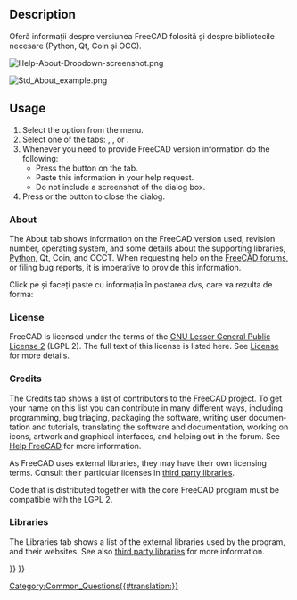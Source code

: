 <languages/>

<div lang="en" dir="ltr" class="mw-content-ltr">
{{Docnav
|[[Std_ReportBug|ReportBug]]
|[[Std_WhatsThis|WhatsThis]]
|[[Std_Help_Menu|Std Help Menu]]
|IconL=Std_ReportBug.svg
|IconR=Std_WhatsThis.svg
|IconC=Freecad.svg
}}
</div>

<div class="mw-translate-fuzzy">
{{GuiCommand|Name=Std About|Workbenches=All|MenuLocation=Help → About FreeCAD|SeeAlso=[[Standard Menu]]}}
</div>

<div lang="en" dir="ltr" class="mw-content-ltr">
==Description==
</div>

<div class="mw-translate-fuzzy">
Oferă informații despre versiunea FreeCAD folosită și despre bibliotecile necesare (Python, Qt, Coin și OCC).
</div>

<div lang="en" dir="ltr" class="mw-content-ltr">
[[File:Help-About-Dropdown-screenshot.png]]
{{Caption|Activate the About dialog via {{MenuCommand|Help → [[Image:Std_About.svg|16px]] About FreeCAD}}}}
</div>

<div lang="en" dir="ltr" class="mw-content-ltr">
[[File:Std_About_example.png]]
{{Caption|The About FreeCAD dialog box}}
</div>

<div lang="en" dir="ltr" class="mw-content-ltr">
{{VeryImportantMessage|'''ATTENTION''': Do not take a screenshot of this dialog box! Instead press the {{Button|Copy to clipboard}} button and then paste the information in your help request.}}
</div>

<div lang="en" dir="ltr" class="mw-content-ltr">
==Usage==
</div>

<div lang="en" dir="ltr" class="mw-content-ltr">
# Select the {{MenuCommand|Help → [[Image:Std_About.svg|16px]] About FreeCAD}} option from the menu.
# Select one of the tabs: {{MenuCommand|About}}, {{MenuCommand|Credits}}, {{MenuCommand|License}} or {{MenuCommand|Libraries}}.
# Whenever you need to provide FreeCAD version information do the following:
#* Press the {{Button|Copy to clipboard}} button on the {{MenuCommand|About}} tab.
#* Paste this information in your help request.
#* Do not include a screenshot of the dialog box.
# Press {{KEY|Esc}} or the {{Button|OK}} button to close the dialog.
</div>

<div lang="en" dir="ltr" class="mw-content-ltr">
===About===
</div>

<div lang="en" dir="ltr" class="mw-content-ltr">
The About tab shows information on the FreeCAD version used, revision number, operating system, and some details about the supporting libraries, [[Python|Python]], Qt, Coin, and OCCT. When requesting help on the [https://forum.freecad.org/viewtopic.php?f=3&t=2264 FreeCAD forums], or filing bug reports, it is imperative to provide this information.
</div>

<div class="mw-translate-fuzzy">
Click pe'''{{KEY|Copy to clipboard}}''' și faceți paste cu informația în postarea dvs, care va rezulta de forma:
</div>

{{Code|lang=text|code=
OS: Windows 11 build 22621
Word size of FreeCAD: 64-bit
Version: 0.21.2.33771 (Git)
Build type: Release
Branch: releases/FreeCAD-0-21
Hash: b9bfa5c5507506e4515816414cd27f4851d00489
Python 3.8.10, Qt 5.15.2, Coin 4.0.1, Vtk 8.2.0, OCC 7.6.3
Locale: English/United States (en_US)
Installed mods: 
  * fasteners 0.5.0
  * sheetmetal 0.3.16
}}

<div lang="en" dir="ltr" class="mw-content-ltr">
===License===
</div>

<div lang="en" dir="ltr" class="mw-content-ltr">
FreeCAD is licensed under the terms of the [https://en.wikipedia.org/wiki/GNU_Lesser_General_Public_License GNU Lesser General Public License 2] (LGPL 2). The full text of this license is listed here. See [[License|License]] for more details.
</div>

<div lang="en" dir="ltr" class="mw-content-ltr">
===Credits===
</div>

<div lang="en" dir="ltr" class="mw-content-ltr">
The Credits tab shows a list of contributors to the FreeCAD project. To get your name on this list you can contribute in many different ways, including programming, bug triaging, packaging the software, writing user documentation and tutorials, translating the software and documentation, working on icons, artwork and graphical interfaces, and helping out in the forum. See [[Help_FreeCAD|Help FreeCAD]] for more information.
</div>

<div lang="en" dir="ltr" class="mw-content-ltr">
As FreeCAD uses external libraries, they may have their own licensing terms. Consult their particular licenses in [[Third_Party_Libraries|third party libraries]].
</div>

<div lang="en" dir="ltr" class="mw-content-ltr">
Code that is distributed together with the core FreeCAD program must be compatible with the LGPL 2.
</div>

<div lang="en" dir="ltr" class="mw-content-ltr">
===Libraries===
</div>

<div lang="en" dir="ltr" class="mw-content-ltr">
The Libraries tab shows a list of the external libraries used by the program, and their websites. See also [[Third_Party_Libraries|third party libraries]] for more information.
</div>


<div lang="en" dir="ltr" class="mw-content-ltr">
{{Docnav
|[[Std_ReportBug|ReportBug]]
|[[Std_WhatsThis|WhatsThis]]
|[[Std_Help_Menu|Std Help Menu]]
|IconL=Std_ReportBug.svg
|IconR=Std_WhatsThis.svg
|IconC=Freecad.svg
}}
</div>

[[Category:Common_Questions{{#translation:}}]]
{{Std_Base_navi{{#translation:}}}}
{{Userdocnavi{{#translation:}}}}
